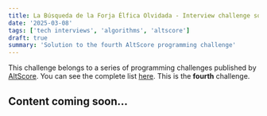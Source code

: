 ```yaml
---
title: La Búsqueda de la Forja Élfica Olvidada - Interview challenge solution
date: '2025-03-08'
tags: ['tech interviews', 'algorithms', 'altscore']
draft: true
summary: 'Solution to the fourth AltScore programming challenge'
---
```


This challenge belongs to a series of programming challenges published by [AltScore](https://www.altscore.ai/).
You can see the complete list [here](/blog/altscore-makers-challenge/reto-altscore). This is the **fourth** challenge.

## Content coming soon... 